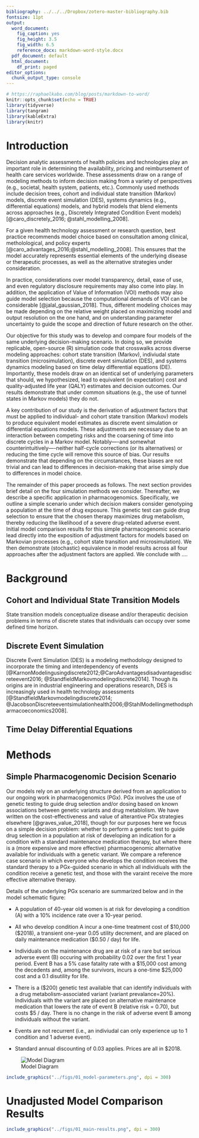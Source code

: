 ```yaml
---
bibliography: ../../../Dropbox/zotero-master-bibliography.bib
fontsize: 11pt
output:
  word_document:
    fig_caption: yes
    fig_height: 3.5
    fig_width: 6.5
    reference_docx: markdown-word-style.docx
  pdf_document: default
  html_document:
    df_print: paged
editor_options: 
  chunk_output_type: console
---
```


```r
# https://raphaelkabo.com/blog/posts/markdown-to-word/
knitr::opts_chunk$set(echo = TRUE)
library(tidyverse)
library(tangram)
library(kableExtra)
library(knitr)
```

# Introduction

Decision analytic assessments of health policies and technologies play an important role in determining the availability, pricing and reimbursement of health care services worldwide. These assessments draw on a range of modeling methods to inform decision making from a variety of perspectives (e.g., societal, health system, patients, etc.).  Commonly used methods include decision trees, cohort and individual state transition (Markov) models, discrete event simulation (DES), systems dynamics (e.g., differential equations) models, and hybrid models that blend elements across approaches (e.g., Discretely Integrated Condition Event models) [@caro_discretely_2016; @stahl_modelling_2008]. 

For a given health technology assessment or research question, best practice recommends model choice based on consultation among clinical, metholological, and policy experts [@caro_advantages_2016;@stahl_modelling_2008]. This ensures that the model accurately represents essential elements of the underlying disease or therapeutic processes, as well as the alternative strategies under consideration. 

In practice, considerations over model transparency, detail, ease of use, and even regulatory disclosure requirements may also come into play. In addition, the application of Value of Information (VOI) methods may also guide model selection because the computational demands of VOI can be considerable [@jalal_gaussian_2018]. Thus, different modeling choices may be made depending on the relative weight placed on maximizing model and output resolution on the one hand, and on understanding parameter uncertainty to guide the scope and direction of future research on the other. 
 
Our objective for this study was to develop and compare four models of the same underlying decision-making scenario. In doing so, we provide replicable, open-source (R) simulation code that crosswalks across diverse modeling approaches: cohort state transition (Markov),  indiviudal state transition (microsimulation), discrete event simulation (DES), and systems dynamics modeling based on time delay differential equations (DE). Importantly, these models draw on an identical set of underlying parameters that should, we hypothesized, lead to equivalent (in expectation) cost and quality-adjusted life year (QALY) estimates and decision outcomes.  Our results demonstrate that under common situations (e.g., the use of tunnel states in Markov models) they do not. 

A key contribution of our study is the derivation of adjustment factors that must be applied to individual- and cohort state transition (Markov) models to produce equivalent model estimates as discrete event simulation or differential equations models.  These adjustments are necessary due to an interaction between competing risks and the coarsening of time into discrete cycles in a Markov model. Notably—-and somewhat counterintuitively—-neither half-cycle corrections (or its alternatives) or reducing the time cycle will remove this source of bias. Our results demonstrate that depending on the circumstances, these biases are not trivial and can lead to differences in decision-making that arise simply due to differences in model choice. 

The remainder of this paper proceeds as follows. The next section provides brief detail on the four simulation methods we consider. Thereafter, we describe a specific application in pharmacogenomics. Specifically, we outline a simple scenario under which decision makers consider genotyping a population at the time of drug exposure. This genetic test can guide drug selection to ensure that the chosen therapy maximizes drug metabolism, thereby reducing the likelihood of a severe drug-related adverse event. Initial model comparison results for this simple pharmacogenomic scenario lead directly into the exposition of adjustment factors for models based on Markovian processes (e.g., cohort state transition and microsimulation). We then demonstrate (stochastic) equivalence in model results across all four approaches after the adjustment factors are applied. We conclude with .... 

# Background


## Cohort and Individual State Transition Models

State transition models conceptualize disease and/or therapeutic decision problems in terms of discrete states that individuals can occupy over some defined time horizon. 


## Discrete Event Simulation

Discrete Event Simulation (DES) is a modeling methodology designed to incorporate the timing and interdependency of events [@KarnonModelingusingdiscrete2012;@CaroAdvantagesdisadvantagesdiscreteevent2016; @StandfieldMarkovmodelingdiscrete2014]. Though its origins are in industrial engineering and operations research, DES is increasingly used in health technology assessments [@StandfieldMarkovmodelingdiscrete2014; @JacobsonDiscreteeventsimulationhealth2006;@StahlModellingmethodspharmacoeconomics2008].

<!-- For example, in a DES it is straightforward to allow the probability of some future event to depend on the time spent in a given state (e.g., the probability of a pharmacogenomically-related adverse event declines as the amount of time spent on the drug increases). In addition, in cases where pharmacogenomic information informs the initial dosing of a drug (e.g., in the case of warfarin, which has received a great deal of pharmacogenomic attention), DES can readily accommodate the arrival rate of the genomic information. Such dynamics are difficult if not impossible to model using more standard Markov approaches (Caro and Möller 2016). -->

## Time Delay Differential Equations 


# Methods

## Simple Pharmacogenomic Decision Scenario

Our models rely on an underlying structure derived from an application to our ongoing work in pharmacogenomics (PGx). PGx involves the use of genetic testing to guide drug selection and/or dosing based on known associations between genetic variants and drug metablolism. We have written on the cost-effectiveness and value of alterantive PGx strategies elsewhere [@graves_value_2018], though for our purposes here we  focus on a simple decision problem: whether to perform a genetic test to guide drug selection in a population at risk of developing an indication for a condition with a  standard maintenance medication therapy, but where there is a (more expensive and more effective) pharmacogenomic alternative available for individuals with a genetic variant. We compare a reference case scenario in which everyone who develops the condition receives the standard therapy to a PGx-guided scenario in which all individiuals with the condition receive a genetic test, and those with the varaint receive the more effective alternative therapy.

Details of the underlying PGx scenario are summarized below and in the model schematic figure:

- A population of 40-year old women is at risk for developing a condition (A) with a 10% incidence rate over a 10-year period. 

- All who develop condition A incur a one-time treatment cost of $10,000 ($2018), a transient one-year 0.05 utility decrement,  and are placed on daily maintenance medication ($0.50 / day) for life. 

- Individuals on the maintenance drug are at risk of a rare but serious adverse event (B) occuring with probability 0.02 over the first 1 year period. Event B has a 5% case fatality rate with a \$15,000 cost among the decedents and, among the survivors, incurs a one-time \$25,000 cost and a 0.1 disutility for life.

- There is a ($200) genetic test available that can identify individuals with a drug metabolism-associated variant (variant prevalance=20%). Individuals with the variant are placed on alternative maintenance medication that lowers the rate of event B (relative risk = 0.70), but costs \$5 / day. There is no change in the risk of adverse event B among individuals without the variant. 

- Events are not recurrent (i.e., an indiviudal can only experience up to 1 condition and 1 adverse event).

- Standard annual discounting of 0.03 applies. Prices are all in $2018. 

![Model Diagram](../figs/01_simplest-model.png)

```r
include_graphics("../figs/01_model-parameters.png", dpi = 300)
```

# Unadjusted Model Comparison Results

```r
include_graphics("../figs/01_main-results.png", dpi = 300)
```



